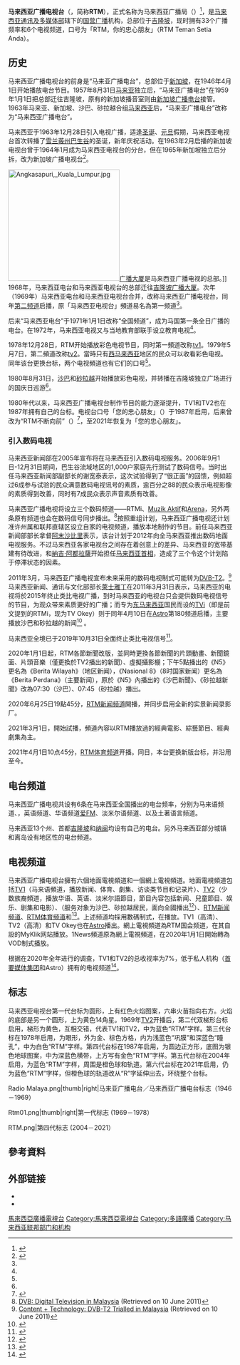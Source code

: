 {{noteTA
|G1=IT
}}
{{電視網資訊
| 電視網名稱     = 马来西亞广播电视台<br>{{lang|ms|Radio Televisyen Malaysia}}<br>{{nobold|{{small|马来西亚广播局<br>{{lang|ms|Jabatan Penyiaran Malaysia}}}}}}
| 電視網商標檔案 = RTM Logo 2021.png
| 電視網商標尺寸 = 250px
| 電視網商標名稱 = 
| 類型           = [[公共广播|公共广播]]
| 品牌           = RTM
| 開播日期       = 1946年4月1日（广播）<br />1963年12月28日（电视）
| 國家           = {{MAS}}
| 可收視地區     = 马来西亚、[[新加坡|新加坡]]、[[文萊|文萊]]
| 創立日期       = {{Start date and age|1946|04|01}}
| 創立者         = 
| 口號           = RTM Teman Setia Anda （RTM，您的忠心朋友) 
| 收視率         = 
| 收視率調查時間 =
| 收視率資料來源 = 
| 市場占有率     = 
| 擁有者         = [[马来西亚通讯及多媒体部|马来西亚通讯及多媒体部]]
| 持股者         = 
| 關鍵人物       = 
| 旗下數位頻道   = [[TV1|TV1]]、[[TV2_(马来西亚)|TV2]]、{{en-link|TV Okey}}、[[RTM新闻频道|RTM新闻频道]]、{{en-link|RTM体育频道|RTM Sports}}、TV6
| 官方網站       = http://www.rtm.gov.my
| 備註           = 
}}

'''马来西亚广播电视台'''（{{lang-ms|'''Radio Televisyen Malaysia'''}}，简称'''RTM'''），正式名称为马来西亚广播局（{{lang-ms|'''Jabatan Penyiaran Malaysia'''}}）<ref>{{cite web|url=http://www.kkmm.gov.my/index.php?option=com_content&view=article&id=282&Itemid=123&lang=ms|title=Jabatan Penyiaran Malaysia|date=2014-12-01|publisher=Kementerian Komunikasi Dan Multimedia Malaysia|language=ms|accessdate=2015-05-31|location=Putrajaya}}</ref>，是[[马来西亚通讯及多媒体部|马来西亚通讯及多媒体部]]辖下的[[国营广播|国营广播]]机构，总部位于[[吉隆坡|吉隆坡]]，现时拥有33个广播频率和6个电视频道，口号为「RTM，你的忠心朋友」（RTM Teman Setia Anda）。

== 历史 ==
马来西亚广播电视台的前身是“马来亚广播电台”，总部位于[[新加坡|新加坡]]，在1946年4月1日开始播放电台节目。1957年8月31日[[马来亚联邦|马来亚]]独立后，“马来亚广播电台”在1959年1月1日把总部迁往吉隆坡，原有的新加坡播音室则由[[新傳媒_(新加坡)|新加坡广播电台]]接管。1963年马来亚、新加坡、沙巴、砂拉越合组[[马来西亚|马来西亚]]后，“马来亚广播电台”改称为“马来西亚广播电台”。

马来西亚于1963年12月28日引入电视广播，适逢[[圣诞|圣诞]]、[[元旦|元旦]]假期，马来西亚电视台首次转播了[[雪兰莪州|雪兰莪州]][[巴生谷|巴生谷]]的圣诞，新年庆祝活动。在1963年2月启播的新加坡电视台曾于1964年1月成为马来西亚电视台的分台，但在1965年新加坡独立后分拆，改为新加坡广播电视台<ref name=hist>{{Cite web|url=http://www.rtm.gov.my/rtmnew/index.php?option=com_content&view=article&id=83&Itemid=55&lang=en|title=RTM: History of Radio Television Malaysia|date=2010年|publisher=马来西亚广播电视|language=en|accessdate=2011年6月10日|deadurl=yes|archiveurl=https://web.archive.org/web/20110613101446/http://www.rtm.gov.my/rtmnew/index.php?option=com_content&view=article&id=83&Itemid=55&lang=en|archivedate=2011年6月13日}}</ref>。

[[File:Angkasapuri,_Kuala_Lumpur.jpg|250px]][[广播大厦|广播大厦]]是马来西亚广播电视的总部。]]
1968年，马来西亚电台和马来西亚电视台的总部迁往[[吉隆坡|吉隆坡]][[广播大厦|广播大厦]]。次年（1969年）马来西亚电台和马来西亚电视台合并，改称马来西亚广播电视台，同年[[TV2_(马来西亚)|第二频道]]启播，原「马来西亚电视台」頻道易名為第一频道<ref name=hist/>。 

后来“马来西亚电台”于1971年1月1日改称“全国频道”，成为马国第一条全日广播的电台。在1972年，马来西亚电视又与当地教育部联手设立教育电视<ref name=hist/>。

1978年12月28日，RTM开始播放彩色电视节目，同时第一頻道改称[[TV1_(马来西亚)|tv1]]。1979年5月7日，第二頻道改称[[TV2_(马来西亚)|tv2]]。當時只有[[西马来西亚|西马来西亚]]地区的民众可以收看彩色电视。同年该台更换台标，两个电视頻道也有它们的口号<ref name=hist/>。

1980年8月31日，[[沙巴|沙巴]]和[[砂拉越|砂拉越]]开始播放彩色电视，并转播在吉隆坡独立广场进行的国庆日巡游<ref name=hist/>。

1980年代以来，马来西亚广播电视台制作节目的能力逐渐提升，TV1和TV2也在1987年拥有自己的台标。电视台口号「您的忠心朋友」（{{lang|ms|Teman Setia Anda}}）于1987年启用，后来曾改为“RTM不断向前”（{{lang|ms|RTM Tetap Unggul}}）<ref>{{cite book|title=60 Tahun RTM: Ria Persada Tetap Unggul 1946-2006|year=2006年|publisher=Radio Televisyen Malaysia|location=Kuala Lumpur|language=ms}}</ref>，至2021年恢复为「您的忠心朋友」。

=== 引入数码电视 ===
马来西亚新闻部在2005年宣布将在马来西亚引入数码电视服务。2006年9月1日-12月31日期间，巴生谷流域地区的1,000户家庭先行测试了数码信号。当时出任马来西亚新闻部副部长的谢宽泰表示，这次试验得到了“很正面”的回馈，例如超过6成参与试验的民众满意数码电视讯号的素质，逾百分之88的民众表示电视影像的素质得到改善，同时有7成民众表示声音素质有改善。

马来西亚广播电视将设立三个数码频道——RTMi、[[Muzik_Aktif|Muzik Aktif]]和[[RTM_Arena|Arena]]，另外两条原有频道也会在数码信号同步播出。<ref>[http://www.dvb.org/about_dvb/dvb_worldwide/malaysia/index.xml DVB: Digital Television in Malaysia] {{Wayback|url=http://www.dvb.org/about_dvb/dvb_worldwide/malaysia/index.xml |date=20110427222042 }} (Retrieved on 10 June 2011)</ref>按照重组计划，马来西亚广播电视还计划准许州属和联邦直辖区设立自家的电视频道，播放本地制作的节目。前任马来西亚新闻部部长拿督[[阿末沙比里|阿末沙比里]]表示，该台计划于2012年向全马来西亚推出数码地面电视服务。不过马来西亚各家电视台之间存在着创意上的差异、马来西亚的宽带基建有待改进，和[[納吉·阿都拉薩|納吉·阿都拉薩]]开始担任[[马来西亚首相|马来西亚首相]]，造成了三个令这个计划陷于停滞状态的因素。

2011年3月，马来西亚广播电视宣布未来采用的数码电视制式可能转为[[DVB-T2|DVB-T2]]。<ref name="Three">[http://www.content-technology.com/asiapacificnews/?p=1119 Content + Technology: DVB-T2 Trialled in Malaysia] (Retrieved on 10 June 2011)</ref>马来西亚新闻、通讯与文化部部长[[萊士雅丁|萊士雅丁]]在2011年3月31日表示，马来西亚的电视将於2015年终止类比电视广播，到时马来西亚的电视台只会提供数码电视信号的节目，为观众带来素质更好的广播；而专为[[东马来西亚|东马来西亚]]国民而设的[[TVi|TVi]]（即是前文提到的RTMi，现为TV Okey）则于同年4月10日在[[Astro集團|Astro]]第180频道启播，主要播放沙巴和砂拉越的新闻<ref>{{cite news|author=Yam Ar Mo|title=RTM's TVi To Be Window To News From Sabah And Sarawak|url=http://my.news.yahoo.com/rtms-tvi-window-news-sabah-sarawak-20110331-091320-274.html|newspaper=马新社|date=2011年4月10日}}{{Dead link|date=2020年7月 |bot=InternetArchiveBot |fix-attempted=yes }}</ref> 。

马来西亚全境已于2019年10月31日全面终止类比电视信号<ref>{{cite news |last=Wong |first=Lee Huong |title=數碼電視解碼器將發放 民眾受促於26日培中索取 |url=https://eunited.com.my/313984/ |accessdate=2019-11-26 |work=联合日报 |location=美里 |date=2019-11-23}}</ref>。

2020年1月1日起，RTM各節新聞改版，並同時更換各節新聞的片頭動畫、新聞鏡面、片頭音樂（僅更換於TV2播出的新聞）、虛擬攝影棚；下午5點播出的《N5》更名為《Berita Wilayah》（地区新闻），《Nasional 8》（8时国家新闻）更名為《Berita Perdana》（主要新闻），原於《N5》內播出的《沙巴新聞》、《砂拉越新聞》改為07:30（沙巴）、07:45（砂拉越）播出。

2020年6月25日19點45分，[[Berita_RTM|RTM新闻频道]]開播，并同步启用全新的实景新闻录影厂。

2021年3月1日，{{ms-link|TV6|TV6}}開始試播，頻道內容以RTM播放過的經典電影、綜藝節目、經典劇集為主。

2021年4月1日10点45分，[[Sukan_RTM|RTM体育频道]]开播。同日，本台更换新版台标，并沿用至今。

== 电台频道 ==
马来西亚广播电视共设有6条在马来西亚全国播出的电台频率，分别为马来语频道{{link-en|Radio Klasik FM}}、{{link-en|Nasional FM}}，英语频道{{link-en|TraXX FM}}、华语频道[[爱FM|爱FM]]、淡米尔语频道{{link-en|Minnal FM}}、以及土著语言频道{{link-en|Asyik FM}}。

马来西亚13个州、首都[[吉隆坡|吉隆坡]]和[[纳闽|纳闽]]均设有自己的电台。另外马来西亚部分城镇和离岛设有地区性的电台频道。

== 电视频道 ==
马来西亚广播电视台擁有六個地面電視頻道和一個網上電視頻道。地面電視頻道包括[[TV1|TV1]]（马来语頻道，播放新闻、体育、劇集、访谈类节目和记录片）、[[TV2_(馬來西亞)|TV2]]（少数族裔頻道，播放华语、英语、淡米尔語節目，節目內容包括新闻、兒童節目、娱乐、剧集和电影）、{{en-link|TV Okey}}（服务对象为沙巴、砂拉越居民，面向全國播出<ref>{{cite news|author1=Julia Chan|title=New Borneo TV channel to fight fake news|url=http://www.themalaymailonline.com/malaysia/article/new-borneo-tv-channel-to-fight-fake-news|accessdate=2018-04-06|work=Malay Mail|location=Kota Kinabalu|date=2018-03-21}}</ref>）、[[RTM新闻频道|RTM新闻频道]]、[[Sukan_RTM|RTM体育频道]]和{{ms-link|TV6|TV6}}<ref>{{cite news |title=试播效果令人满意 RTM将转为数码广播 |url=https://www.enanyang.my/news/20190708/%E8%AF%95%E6%92%AD%E6%95%88%E6%9E%9C%E4%BB%A4%E4%BA%BA%E6%BB%A1%E6%84%8Fbrrtm%E5%B0%86%E8%BD%AC%E4%B8%BA%E6%95%B0%E7%A0%81%E5%B9%BF%E6%92%AD/ |accessdate=2019-09-18 |work=南洋商报  |location=加央 |date=2019-07-08}}</ref>。上述频道均採用數碼制式，在{{en-link|MYTV广播|MYTV Broadcasting|myFreeview}}播放。TV1（高清）、TV2（高清）和TV Okey也在[[Astro集團|Astro]]播出。網上電視頻道為RTM国会频道，在其自設的MyKlik网站播放。1News頻道原為網上電視頻道，在2020年1月1日開始轉為VOD制式播放。

根据{{en-link|尼尔森控股|Nielsen N.V.}}在2020年全年进行的调查，TV1和TV2的总收视率为7%，低于私人机构（[[首要媒体集团|首要媒体集团]]和Astro）拥有的电视频道<ref>{{cite web|url=http://media.investors-centre.com/docs.htm?filepath=MEDIA/Media%20Prima%20analyst%20presentation%20Q4%20FY20%20updated.pdf|title=4th Quarter FY2020 Results|date=2021-02-25|publisher=Media Prima|accessdate=2021-04-02}}</ref>。

== 标志 ==
马来西亚电视台第一代台标为圆形，上有红色火焰图案，六串火苗指向右方。火焰的底部是另一个圆形，上为黄色14角星。1969年[[TV2_(马来西亚)|TV2]]开播后，第二代双梯形台标启用，梯形为黄色，互相交错，代表TV1和TV2，中为蓝色“RTM”字样。第三代台标在1978年启用，为眼形，外为金、棕色方格，内为浅蓝色“巩膜”和深蓝色“瞳孔”，中为白色“RTM”字样。第四代台标在1987年启用，为圆边正方形，底图为银色地球图案，中为深蓝色横带，上方写有金色“RTM”字样。第五代台标在2004年启用，为蓝色“RTM”字样，周围是橙色球和轨道。第六代台标在2021年启用，仍为蓝色“RTM”字样，但橙色球的轨道改从“R”字延伸出去，环绕整个台标。
<gallery>
Radio Malaya.png|thumb|right|马来亚广播电台／马来西亚广播电台标志（1946－1969）

Rtm01.png|thumb|right|第一代标志 (1969－1978）

RTM.png|第四代标志 (2004－2021）

</gallery>

== 參考資料 ==
{{Reflist|2}}

== 外部链接 ==
{{Portal|电视|马来西亚}}
*{{Official|http://www.rtm.gov.my}}
*{{youtube|c=RadioTelevisyenMalaysia}}

{{马来西亚电视台}}
{{马来西亚广播电视}}
{{馬來西亞聯邦政府}}
{{ASEAN TV}}
{{歐洲廣播聯盟成員}}

[[Category:馬來西亞廣播電視台|]]
[[Category:馬來西亞電視台|Category:馬來西亞電視台]]
[[Category:多語廣播|Category:多語廣播]]
[[Category:马来西亚联邦部门和机构|Category:马来西亚联邦部门和机构]]